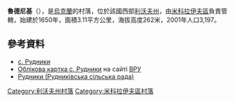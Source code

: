 {{coord|49|26|56|N|23|54|49|E|scale:100000|display=title}}

'''魯德尼基'''（{{lang-uk|Рудники}}），是[[烏克蘭|烏克蘭]]的村落，位於該國西部[[利沃夫州|利沃夫州]]，由[[米科拉伊夫區|米科拉伊夫區]]負責管轄，始建於1650年，面積3.11平方公里，海拔高度262米，2001年人口3,197。

==參考資料==
*[http://w1.c1.rada.gov.ua/pls/z7503/A005?rf7571=20217 с. Рудники] {{Wayback|url=http://w1.c1.rada.gov.ua/pls/z7503/A005?rf7571=20217 |date=20200927023434 }}
* [http://w1.c1.rada.gov.ua/pls/z7503/A005?rf7571=20217 Облікова картка с. Рудники] {{Wayback|url=http://w1.c1.rada.gov.ua/pls/z7503/A005?rf7571=20217 |date=20200927023434 }} на сайті [[ВРУ|ВРУ]]
* [http://mklviv.info/pages/rydnuku.html Рудники (Рудниківська сільська рада)]{{Dead link|date=2018年7月 |bot=InternetArchiveBot |fix-attempted=yes }}{{недоступне посилання}}

{{DEFAULTSORT:Рудники}}
[[Category:利沃夫州村落|Category:利沃夫州村落]]
[[Category:米科拉伊夫區村落|Category:米科拉伊夫區村落]]


{{Lviv-geo-stub}}